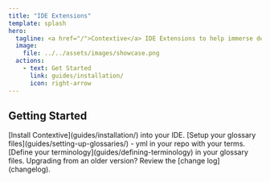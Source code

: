 ```yaml
---
title: "IDE Extensions"
template: splash
hero:
  tagline: <a href="/">Contextive</a> IDE Extensions to help immerse developers in the language of their domains.
  image:
    file: ../../assets/images/showcase.png
  actions:
    - text: Get Started
      link: guides/installation/
      icon: right-arrow
---
```



## Getting Started

<CardGrid stagger>
	<Card title="1. Install Contextive" icon="down-caret">
		[Install Contextive](guides/installation/) into your IDE.
	</Card>
  <Card title="2. Setup your Glossaries" icon="pencil">
		[Setup your glossary files](guides/setting-up-glossaries/) - yml in your repo with your terms.
	</Card>
	<Card title="3. Define your Terminology" icon="pencil">
		[Define your terminology](guides/defining-terminology) in your glossary files.
	</Card>
  <Card title="Change Log" icon="rocket">
		Upgrading from an older version? Review the [change log](changelog).
	</Card>
</CardGrid>
